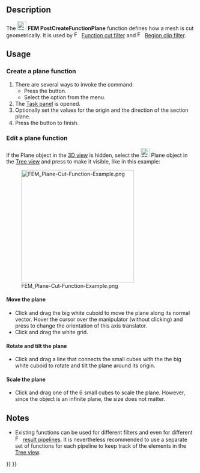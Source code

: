 <languages/>

{{Docnav
|[[FEM_PostFilterDataAtPoint|Data at point clip filter]]
|[[FEM_PostCreateFunctionSphere|PostCreateFunctionSphere]]
|[[FEM_Workbench|FEM]]
|IconL=FEM_PostFilterDataAtPoint.svg
|IconR=FEM_PostCreateFunctionSphere.svg
|IconC=Workbench_FEM.svg
}}

{{GuiCommand
|Name=FEM PostCreateFunctionPlane
|MenuLocation=Results → Filter functions → Plane
|Workbenches=[[FEM_Workbench|FEM]]
|SeeAlso=[[FEM_tutorial|FEM tutorial]]
}}

==Description==

The [[Image:FEM_PostCreateFunctionPlane.svg|24px]] '''FEM PostCreateFunctionPlane''' function defines how a mesh is cut geometrically. It is used by [[Image:FEM_PostFilterCutFunction.svg|16px]] [[FEM_PostFilterCutFunction|Function cut filter]] and [[Image:FEM_PostFilterClipRegion.svg|16px]] [[FEM_PostFilterClipRegion|Region clip filter]].

==Usage==

===Create a plane function===

# There are several ways to invoke the command:
#* Press the {{Button|[[Image:FEM_PostCreateFunctionPlane.svg|16px]] [[FEM_PostCreateFunctionPlane|Plane]]}} button.
#* Select the {{MenuCommand|Results → Filter functions → [[Image:FEM_PostCreateFunctionPlane.svg|16px]] Plane}} option from the menu.
# The [[Task_panel|Task panel]] is opened.
# Optionally set the values for the origin and the direction of the section plane.
# Press the {{Button|OK}} button to finish.

===Edit a plane function===

If the Plane object in the [[3D_view|3D view]] is hidden, select the [[Image:FEM_PostCreateFunctionPlane.svg|24px]] Plane object in the [[Tree_view|Tree view]] and press {{KEY|Space}} to make it visible, like in this example:

[[File:FEM_Plane-Cut-Function-Example.png|300px]]

====Move the plane====

* Click and drag the big white cuboid to move the plane along its normal vector. Hover the cursor over the manipulator (without clicking) and press {{KEY|Ctrl}} to change the orientation of this axis translator.
* Click and drag the white grid.

====Rotate and tilt the plane====

* Click and drag a line that connects the small cubes with the the big white cuboid to rotate and tilt the plane around its origin.

====Scale the plane====

* Click and drag one of the 6 small cubes to scale the plane. However, since the object is an infinite plane, the size does not matter.

==Notes==

* Existing functions can be used for different filters and even for different [[Image:FEM_PostPipelineFromResult.svg|16px]] [[FEM_PostPipelineFromResult|result pipelines]]. It is nevertheless recommended to use a separate set of functions for each pipeline to keep track of the elements in the [[Tree_view|Tree view]].


{{Docnav
|[[FEM_PostFilterDataAtPoint|Data at point clip filter]]
|[[FEM_PostCreateFunctionSphere|PostCreateFunctionSphere]]
|[[FEM_Workbench|FEM]]
|IconL=FEM_PostFilterDataAtPoint.svg
|IconR=FEM_PostCreateFunctionSphere.svg
|IconC=Workbench_FEM.svg
}}

{{FEM Tools navi{{#translation:}}}}
{{Userdocnavi{{#translation:}}}}